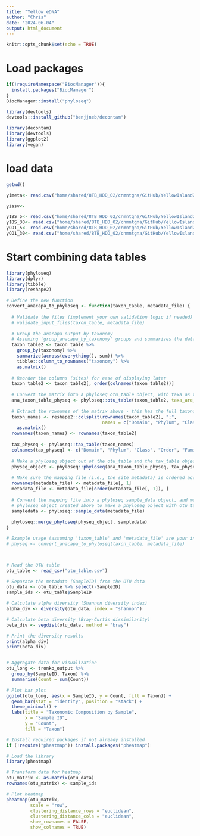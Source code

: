 ```yaml
---
title: "Yellow eDNA"
author: "Chris"
date: "2024-06-04"
output: html_document
---
```


```r
knitr::opts_chunk$set(echo = TRUE)
```

# Load packages
```r

if(!requireNamespace("BiocManager")){
  install.packages("BiocManager")
}
BiocManager::install("phyloseq")

```

```r
library(devtools)
devtools::install_github("benjjneb/decontam")
```

```r
library(decontam)
library(devtools)
library(ggplot2)
library(vegan)

```

# load data
```r
getwd()

yimeta<- read.csv("home/shared/8TB_HDD_02/cnmntgna/GitHub/YellowIsland2023/data/yimetadata.csv")

yiasv<- 

y18S_5<- read.csv("home/shared/8TB_HDD_02/cnmntgna/GitHub/YellowIsland2023/data/Tronko_Results/Yellow_Sep5_q35_18S_Max5.txt")
y18S_30<- read.csv("home/shared/8TB_HDD_02/cnmntgna/GitHub/YellowIsland2023/data/Tronko_Results/Yellow_Sep5_q35_18S_Max30.txt")
yCO1_5<- read.csv("home/shared/8TB_HDD_02/cnmntgna/GitHub/YellowIsland2023/data/Tronko_Results/Yellow_Sep5_q35_CO1_Max5.txt")
yCO1_30<- read.csv("home/shared/8TB_HDD_02/cnmntgna/GitHub/YellowIsland2023/data/Tronko_Results/Yellow_Sep5_q35_CO1_Max30.txt")

```

# Start combining data tables
```r

library(phyloseq)
library(dplyr)
library(tibble)
library(reshape2)

# Define the new function
convert_anacapa_to_phyloseq <- function(taxon_table, metadata_file) {
  
  # Validate the files (implement your own validation logic if needed)
  # validate_input_files(taxon_table, metadata_file)
  
  # Group the anacapa output by taxonomy
  # Assuming 'group_anacapa_by_taxonomy' groups and summarizes the data by taxonomy
  taxon_table2 <- taxon_table %>%
    group_by(taxonomy) %>%
    summarize(across(everything(), sum)) %>%
    tibble::column_to_rownames("taxonomy") %>%
    as.matrix()
  
  # Reorder the columns (sites) for ease of displaying later
  taxon_table2 <- taxon_table2[, order(colnames(taxon_table2))]
  
  # Convert the matrix into a phyloseq otu_table object, with taxa as the rows
  ana_taxon_table_physeq <- phyloseq::otu_table(taxon_table2, taxa_are_rows = TRUE)
  
  # Extract the rownames of the matrix above - this has the full taxonomic path
  taxon_names <- reshape2::colsplit(rownames(taxon_table2), ";",
                                    names = c("Domain", "Phylum", "Class", "Order", "Family", "Genus", "Species")) %>%
    as.matrix()
  rownames(taxon_names) <- rownames(taxon_table2)
  
  tax_physeq <- phyloseq::tax_table(taxon_names)
  colnames(tax_physeq) <- c("Domain", "Phylum", "Class", "Order", "Family", "Genus", "Species")
  
  # Make a phyloseq object out of the otu_table and the tax_table objects
  physeq_object <- phyloseq::phyloseq(ana_taxon_table_physeq, tax_physeq)
  
  # Make sure the mapping file (i.e., the site metadata) is ordered according to site name
  rownames(metadata_file) <- metadata_file[, 1]
  metadata_file <- metadata_file[order(metadata_file[, 1]), ]
  
  # Convert the mapping file into a phyloseq sample_data object, and merge it with the
  # phyloseq object created above to make a phyloseq object with otu table, tax table, and sample data
  sampledata <- phyloseq::sample_data(metadata_file)
  
  phyloseq::merge_phyloseq(physeq_object, sampledata)
}

# Example usage (assuming 'taxon_table' and 'metadata_file' are your input data frames)
# physeq <- convert_anacapa_to_phyloseq(taxon_table, metadata_file)

```

```r

```

```r

```

```r
# Read the OTU table
otu_table <- read_csv("otu_table.csv")

# Separate the metadata (SampleID) from the OTU data
otu_data <- otu_table %>% select(-SampleID)
sample_ids <- otu_table$SampleID

# Calculate alpha diversity (Shannon diversity index)
alpha_div <- diversity(otu_data, index = "shannon")

# Calculate beta diversity (Bray-Curtis dissimilarity)
beta_div <- vegdist(otu_data, method = "bray")

# Print the diversity results
print(alpha_div)
print(beta_div)

```

```r

```

```r
# Aggregate data for visualization
otu_long <- tronko_output %>%
  group_by(SampleID, Taxon) %>%
  summarise(Count = sum(Count))

# Plot bar plot
ggplot(otu_long, aes(x = SampleID, y = Count, fill = Taxon)) +
  geom_bar(stat = "identity", position = "stack") +
  theme_minimal() +
  labs(title = "Taxonomic Composition by Sample",
       x = "Sample ID",
       y = "Count",
       fill = "Taxon")

```

```r
# Install required packages if not already installed
if (!require("pheatmap")) install.packages("pheatmap")

# Load the library
library(pheatmap)

# Transform data for heatmap
otu_matrix <- as.matrix(otu_data)
rownames(otu_matrix) <- sample_ids

# Plot heatmap
pheatmap(otu_matrix, 
         scale = "row", 
         clustering_distance_rows = "euclidean",
         clustering_distance_cols = "euclidean",
         show_rownames = FALSE, 
         show_colnames = TRUE)

```

```r

```

